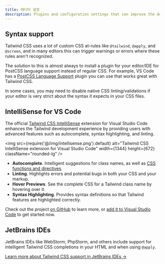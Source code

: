 ```yaml
---
title: 에디터 설정
description: Plugins and configuration settings that can improve the developer experience when working with Tailwind CSS.
---
```


## Syntax support

Tailwind CSS uses a lot of custom CSS at-rules like `@tailwind`, `@apply`, and `@screen`, and in many editors this can trigger warnings or errors where these rules aren't recognized.

The solution to this is almost always to install a plugin for your editor/IDE for PostCSS language support instead of regular CSS. For example, VS Code has a [PostCSS Language Support](https://marketplace.visualstudio.com/items?itemName=csstools.postcss) plugin you can use that works great with Tailwind CSS.

In some cases, you may need to disable native CSS linting/validations if your editor is very strict about the syntax it expects in your CSS files.


## IntelliSense for VS Code

The official [Tailwind CSS IntelliSense](https://marketplace.visualstudio.com/items?itemName=bradlc.vscode-tailwindcss) extension for Visual Studio Code enhances the Tailwind development experience by providing users with advanced features such as autocomplete, syntax highlighting, and linting.

<img src={require('@/img/intellisense.png').default} alt="Tailwind CSS IntelliSense extension for Visual Studio Code" width={1344} height={672} className="rounded-lg" />

- **Autocomplete**. Intelligent suggestions for class names, as well as [CSS functions and directives](/docs/functions-and-directives).
- **Linting**. Highlights errors and potential bugs in both your CSS and your markup.
- **Hover Previews**. See the complete CSS for a Tailwind class name by hovering over it.
- **Syntax Highlighting**. Provides syntax definitions so that Tailwind features are highlighted correctly.

Check out the project [on GitHub](https://github.com/tailwindcss/intellisense) to learn more, or [add it to Visual Studio Code](vscode:extension/bradlc.vscode-tailwindcss) to get started now.

## JetBrains IDEs

JetBrains IDEs like WebStorm, PhpStorm, and others include support for intelligent Tailwind CSS completions in your HTML and when using `@apply`.

[Learn more about Tailwind CSS support in JetBrains IDEs &rarr;](https://www.jetbrains.com/help/webstorm/tailwind-css.html)
